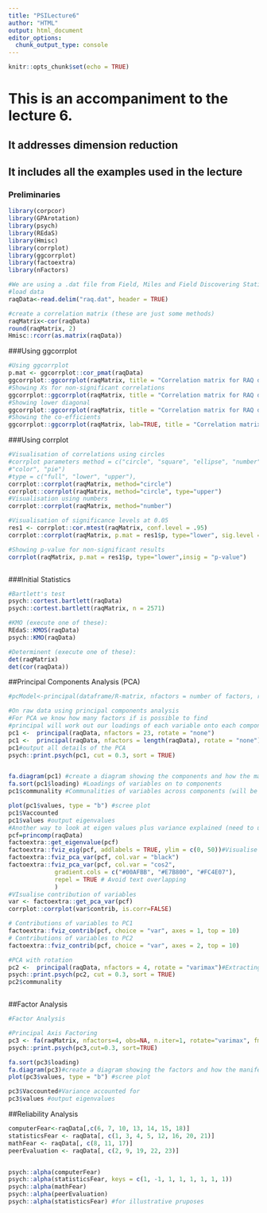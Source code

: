 ```yaml
---
title: "PSILecture6"
author: "HTML"
output: html_document
editor_options: 
  chunk_output_type: console
---
```


```r
knitr::opts_chunk$set(echo = TRUE)
```

#  This is an accompaniment to the lecture 6.
## It addresses dimension reduction
##  It includes all the examples used in the lecture

### Preliminaries

```r


library(corpcor)
library(GPArotation)
library(psych)
library(REdaS)
library(Hmisc)
library(corrplot)
library(ggcorrplot)
library(factoextra)
library(nFactors)

```


```r
#We are using a .dat file from Field, Miles and Field Discovering Statistics with R, a survey on fear of statistics - raq.dat
#load data
raqData<-read.delim("raq.dat", header = TRUE)

#create a correlation matrix (these are just some methods)
raqMatrix<-cor(raqData)
round(raqMatrix, 2)
Hmisc::rcorr(as.matrix(raqData))

```

###Using ggcorrplot
```r
#Using ggcorrplot
p.mat <- ggcorrplot::cor_pmat(raqData)
ggcorrplot::ggcorrplot(raqMatrix, title = "Correlation matrix for RAQ data")
#Showing Xs for non-significant correlations
ggcorrplot::ggcorrplot(raqMatrix, title = "Correlation matrix for RAQ data", p.mat = p.mat, sig.level = .05)
#Showing lower diagonal
ggcorrplot::ggcorrplot(raqMatrix, title = "Correlation matrix for RAQ data", p.mat = p.mat, sig.level = .05, type="lower")
#Showing the co-efficients 
ggcorrplot::ggcorrplot(raqMatrix, lab=TRUE, title = "Correlation matrix for RAQ data",  type="lower")

```
###Using corrplot
```r
#Visualisation of correlations using circles
#corrplot parameters method = c("circle", "square", "ellipse", "number", "shade",
#"color", "pie")
#type = c("full", "lower", "upper"),
corrplot::corrplot(raqMatrix, method="circle")
corrplot::corrplot(raqMatrix, method="circle", type="upper")
#Visualisation using numbers
corrplot::corrplot(raqMatrix, method="number")

#Visualisation of significance levels at 0.05
res1 <- corrplot::cor.mtest(raqMatrix, conf.level = .95)
corrplot::corrplot(raqMatrix, p.mat = res1$p, type="lower", sig.level = .05)

#Showing p-value for non-significant results
corrplot(raqMatrix, p.mat = res1$p, type="lower",insig = "p-value")
```

```r

```


###Initial Statistics
```r
#Bartlett's test
psych::cortest.bartlett(raqData)
psych::cortest.bartlett(raqMatrix, n = 2571)

#KMO (execute one of these):
REdaS::KMOS(raqData)
psych::KMO(raqData)

#Determinent (execute one of these):
det(raqMatrix)
det(cor(raqData))
```
##Principal Components Analysis (PCA)

```r
#pcModel<-principal(dataframe/R-matrix, nfactors = number of factors, rotate = "method of rotation", scores = TRUE)

#On raw data using principal components analysis
#For PCA we know how many factors if is possible to find
#principal will work out our loadings of each variable onto each component, the proportion each component explained and the cummulative proportion of variance explai 
pc1 <-  principal(raqData, nfactors = 23, rotate = "none")
pc1 <-  principal(raqData, nfactors = length(raqData), rotate = "none")
pc1#output all details of the PCA
psych::print.psych(pc1, cut = 0.3, sort = TRUE)


fa.diagram(pc1) #create a diagram showing the components and how the manifest variables load
fa.sort(pc1$loading) #Loadings of variables on to components
pc1$communality #Communalities of variables across components (will be one for PCA since all the variance is used)

plot(pc1$values, type = "b") #scree plot
pc1$Vaccounted
pc1$values #output eigenvalues
#Another way to look at eigen values plus variance explained (need to use princomp function fof PCA to get right class for use with factoextra dunctions)
pcf=princomp(raqData)
factoextra::get_eigenvalue(pcf)
factoextra::fviz_eig(pcf, addlabels = TRUE, ylim = c(0, 50))#Visualise the Eigenvalues
factoextra::fviz_pca_var(pcf, col.var = "black")
factoextra::fviz_pca_var(pcf, col.var = "cos2",
             gradient.cols = c("#00AFBB", "#E7B800", "#FC4E07"), 
             repel = TRUE # Avoid text overlapping
             )
#VIsualise contribution of variables
var <- factoextra::get_pca_var(pcf)
corrplot::corrplot(var$contrib, is.corr=FALSE) 

# Contributions of variables to PC1
factoextra::fviz_contrib(pcf, choice = "var", axes = 1, top = 10)
# Contributions of variables to PC2
factoextra::fviz_contrib(pcf, choice = "var", axes = 2, top = 10)

#PCA with rotation
pc2 <-  principal(raqData, nfactors = 4, rotate = "varimax")#Extracting 4 factors
psych::print.psych(pc2, cut = 0.3, sort = TRUE)
pc2$communality



```
##Factor Analysis
```r
#Factor Analysis

#Principal Axis Factoring
pc3 <- fa(raqMatrix, nfactors=4, obs=NA, n.iter=1, rotate="varimax", fm="pa")
psych::print.psych(pc3,cut=0.3, sort=TRUE)

fa.sort(pc3$loading)
fa.diagram(pc3)#create a diagram showing the factors and how the manifest variables load
plot(pc3$values, type = "b") #scree plot

pc3$Vaccounted#Variance accounted for
pc3$values #output eigenvalues

```
##Reliability Analysis
```r

computerFear<-raqData[,c(6, 7, 10, 13, 14, 15, 18)]
statisticsFear <- raqData[, c(1, 3, 4, 5, 12, 16, 20, 21)]
mathFear <- raqData[, c(8, 11, 17)]
peerEvaluation <- raqData[, c(2, 9, 19, 22, 23)]


psych::alpha(computerFear)
psych::alpha(statisticsFear, keys = c(1, -1, 1, 1, 1, 1, 1, 1))
psych::alpha(mathFear)
psych::alpha(peerEvaluation)
psych::alpha(statisticsFear) #for illustrative pruposes
```


